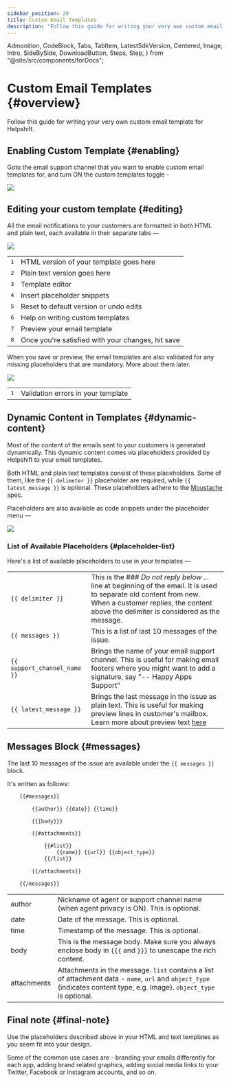 ```yaml
---
sidebar_position: 20
title: Custom Email Templates
description: "Follow this guide for writing your very own custom email template for Helpshift."
---
```


  Admonition,
  CodeBlock,
  Tabs,
  TabItem,
  LatestSdkVersion,
  Centered,
  Image,
  Intro,
  SideBySide,
  DownloadButton,
  Steps,
  Step,
} from "@site/src/components/forDocs";

# Custom Email Templates {#overview}

<Intro>

Follow this guide for writing your very own custom email template for Helpshift.

</Intro>

## Enabling Custom Template {#enabling}

Goto the email support channel that you want to enable custom email
templates for, and turn ON the custom templates toggle -

<Image
  src="/static/books/email-support/enable-custom-template.png"
  width="full"
/>

## Editing your custom template {#editing}

All the email notifications to your customers are formatted in both HTML
and plain text, each available in their separate tabs &mdash;

<Image
  src="/static/books/email-support/custom-template-html.png"
  width="full"
/>

<div className=" compact">

|              |                                                   |
| ------------ | ------------------------------------------------- |
| <kbd>1</kbd> | HTML version of your template goes here           |
| <kbd>2</kbd> | Plain text version goes here                      |
| <kbd>3</kbd> | Template editor                                   |
| <kbd>4</kbd> | Insert placeholder snippets                       |
| <kbd>5</kbd> | Reset to default version or undo edits            |
| <kbd>6</kbd> | Help on writing custom templates                  |
| <kbd>7</kbd> | Preview your email template                       |
| <kbd>8</kbd> | Once you're satisfied with your changes, hit save |

</div>

When you save or preview, the email templates are also validated for any
missing placeholders that are mandatory. More about them later.

<Image
  src="/static/books/email-support/template-errors.png"
  width="full"
/>

<div className=" compact">

|              |                                    |
| ------------ | ---------------------------------- |
| <kbd>1</kbd> | Validation errors in your template |

</div>

## Dynamic Content in Templates {#dynamic-content}

Most of the content of the emails sent to your customers is generated
dynamically. This dynamic content comes via placeholders provided by
Helpshift to your email templates.

Both HTML and plain text templates consist of these placeholders.
Some of them, like the `{{ delimeter }}` placeholder are required, while
`{{ latest_message }}` is optional. These placeholders adhere to the
[Moustache](https://mustache.github.io/mustache.5.html) spec.

Placeholders are also available as code snippets under the placeholder
menu &mdash;

<Image
  src="/static/books/email-support/placeholder-dropdown.png"
  width="full"
/>

### List of Available Placeholders {#placeholder-list}

Here's a list of available placeholders to use in your templates &mdash;

<div className=" text-sm">

|                                         |                                                                                                                                                                                                                             |
| --------------------------------------- | --------------------------------------------------------------------------------------------------------------------------------------------------------------------------------------------------------------------------- |
| <code>{{ delimiter }}</code>            | This is the _### Do not reply below ..._ line at beginning of the email. It is used to separate old content from new. When a customer replies, the content above the delimiter is considered as the message.                |
| <code>{{ messages }}</code>             | This is a list of last 10 messages of the issue.                                                                                                                                                                            |
| <code>{{ support_channel_name }}</code> | Brings the name of your email support channel. This is useful for making email footers where you might want to add a signature, say "-- Happy Apps Support"                                                                 |
| <code>{{ latest_message }}</code>       | Brings the last message in the issue as plain text. This is useful for making preview lines in customer's mailbox. Learn more about preview text [here](https://litmus.com/blog/the-ultimate-guide-to-preview-text-support) |

</div>

## Messages Block {#messages}

The last 10 messages of the issue are available under the `{{ messages }}`
block.

It's written as follows:

```txt
    {{#messages}}

        {{author}} {{date}} {{time}}

        {{{body}}}

        {{#attachments}}

            {{#list}}
                {{name}} {{url}} {{object_type}}
            {{/list}}

        {{/attachments}}

    {{/messages}}
```

<div className="text-sm ">

|             |                                                                                                                                                                                                                                 |
| ----------- | ------------------------------------------------------------------------------------------------------------------------------------------------------------------------------------------------------------------------------- |
| author      | Nickname of agent or support channel name (when agent privacy is ON). This is optional.                                                                                                                                         |
| date        | Date of the message. This is optional.                                                                                                                                                                                          |
| time        | Timestamp of the message. This is optional.                                                                                                                                                                                     |
| body        | This is the message body. Make sure you always enclose body in <code>{{{</code> and <code>}}}</code> to unescape the rich content.                                                                                              |
| attachments | Attachments in the message. <code>list</code> contains a list of attachment data - <code>name</code>, <code>url</code> and <code>object_type</code> (indicates content type, e.g. Image). <code>object_type</code> is optional. |

</div>

## Final note {#final-note}

Use the placeholders described above in your HTML and text templates as
you seem fit into your design.

Some of the common use cases are - branding your emails differently for
each app, adding brand related graphics, adding social media links to
your Twitter, Facebook or Instagram accounts, and so on.
